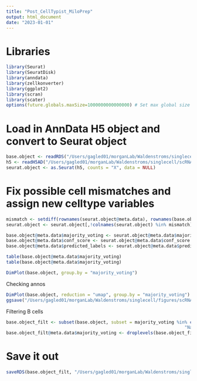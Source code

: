 ```yaml
---
title: "Post_CellTypist_MiloPrep"
output: html_document
date: "2023-01-01"
---
```


# Libraries
```r
library(Seurat)
library(SeuratDisk)
library(anndata)
library(zellkonverter)
library(ggplot2)
library(scran)
library(scater)
options(future.globals.maxSize=1000000000000000) # Set max global size so we don't run out of memory
```
# Load in AnnData H5 object and convert to Seurat object
```r
base.object <- readRDS("/Users/gagled01/morganLab/Waldenstroms/singlecell/objects/scRNA_SCTransformed_Integrated.rds")
h5 <- readH5AD("/Users/gagled01/morganLab/Waldenstroms/singlecell/scRNA_SCTransformIntegrated_CellTypistAnnotated.h5ad", verbose = TRUE)
seurat.object <- as.Seurat(h5, counts = "X", data = NULL)
```
# Fix possible cell mismatches and assign new celltype variables
```r
mismatch <- setdiff(rownames(seurat.object@meta.data), rownames(base.object@meta.data))
seurat.object <- seurat.object[,!colnames(seurat.object) %in% mismatch]

base.object@meta.data$majority_voting <- seurat.object@meta.data$majority_voting
base.object@meta.data$conf_score <- seurat.object@meta.data$conf_score
base.object@meta.data$predicted_labels <- seurat.object@meta.data$predicted_labels

table(base.object@meta.data$majority_voting)
table(base.object@meta.data$majority_voting)

DimPlot(base.object, group.by = "majority_voting")
```
Checking annos
```r
DimPlot(base.object, reduction = "umap", group.by = "majority_voting")
ggsave("/Users/gagled01/morganLab/Waldenstroms/singlecell/figures/scRNA_rawCTAnnotationUMAP.png", height = 4, width = 8)
```
Filtering B cells
```r
base.object_filt <- subset(base.object, subset = majority_voting %in% c("Age-associated B cells", "Germinal center B cells", "Large pre-B cells", "Memory B cells",
                                                                    "Naive B cells", "Plasma cells", "Plasmablasts", "Pro-B cells", "Proliferative germinal center B cells", "Small pre-B cells"))
base.object_filt@meta.data$majority_voting <- droplevels(base.object_filt@meta.data$majority_voting)
```
# Save it out
```r
saveRDS(base.object_filt, "/Users/gagled01/morganLab/Waldenstroms/singlecell/objects/scRNA_SCTransformIntegrated_CTAnnotatedCleaned.rds")
```



